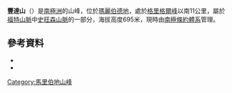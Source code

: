 {{coord|76|59|S|145|15|W|source:GNIS|display=title}}

'''豐達山'''（{{lang-en|Mount Fonda}}）是[[南極洲|南極洲]]的山峰，位於[[瑪麗伯德地|瑪麗伯德地]]，處於[[格里格爾峰|格里格爾峰]]以南11公里，屬於[[福特山脈|福特山脈]]中[[史旺森山脈|史旺森山脈]]的一部分，海拔高度695米，現時由[[南極條約體系|南極條約體系]]管理。

==參考資料==
*{{cite gnis | type = antarid | id = 5100| name = Fonda, Mount | accessdate = 2012-03-29}}
*{{usgs-gazetteer|id=5100|name=Fonda, Mount}}

{{DEFAULTSORT:Mount Fonda}}
[[Category:馬里伯地山峰|Category:馬里伯地山峰]]


{{MarieByrdLand-geo-stub}}